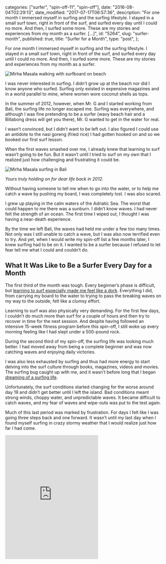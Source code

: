 
  categories: ["surfer", "spin-off-11", "spin-off"],
  date: "2016-08-04T02:29:13",
  date_modified: "2017-07-17T06:57:36",
  description:
    "For one month I immersed myself in surfing and the surfing lifestyle. I stayed in a small surf town, right in front of the surf, and surfed every day until I could no more. And then, I surfed some more. These are my stories and experiences from my month as a surfer. […]",
  id: "5264",
  slug: "surfer-month",
  published: true,
  title: "Surfer for a Month",
  type: "post",
};


For one month I immersed myself in surfing and the surfing lifestyle. I stayed in a small surf town, right in front of the surf, and surfed every day until I could no more. And then, I surfed some more. These are my stories and experiences from my month as a surfer.

![Mirha Masala walking with surfboard on beach](/pages/tsop/posts/surfer-month/mirha-walking-surfboard-blue_1.jpg)

I was never interested in surfing. I didn’t grow up at the beach nor did I know anyone who surfed. Surfing only existed in expensive magazines and in a world parallel to mine, where women wore coconut shells as tops.

In the summer of 2012, however, when Mr. G and I started working from Bali, the surfing life no longer escaped me. Surfing was everywhere, and although I was fine pretending to be a surfer (wavy beach hair and a Billabong dress will get you there), Mr. G wanted to get in the water for real.

I wasn’t convinced, but I didn’t want to be left out. I also figured I could use an antidote to the nasi goreng (fried rice) I had gotten hooked on and so we booked our first surf lesson.

When the first waves smashed over me, I already knew that learning to surf wasn’t going to be fun. But it wasn’t until I tried to surf on my own that I realized just how challenging and frustrating it could be.

![Mirha Masala surfing in Bali](/pages/tsop/posts/surfer-month/mirha-surfing-2012.jpg)

_Yours truly holding on for dear life back in 2012._

Without having someone to tell me when to go into the water, or to help me catch a wave by pushing my board, I was completely lost. I was also scared.

I grew up playing in the calm waters of the Adriatic Sea. The worst that could happen to me there was a sunburn. I didn’t know waves. I had never felt the strength of an ocean. The first time I wiped out, I thought I was having a near-death experience.

By the time we left Bali, the waves had held me under a few too many times. Not only was I still unable to catch a wave, but I was also now terrified even to try. And yet, when I would write my spin-off list a few months later, I knew surfing had to be on it. I wanted to be a surfer because I refused to let fear tell me what I could and couldn’t do.

## What It Was Like to Be a Surfer Every Day for a Month

The first third of the month was tough. Every beginner’s phase is difficult, but [learning to surf especially made me feel like a dork](/tsop/posts/30-days-surfing#day-3-wax-on-wax-off). Everything I did, from carrying my board to the water to trying to pass the breaking waves on my way to the outside, felt like a clumsy effort.

Learning to surf was also physically very demanding. For the first few days, I couldn’t do much more than surf for a couple of hours and then try to recover in time for the next session. And despite having followed an intensive 15-week fitness program before this spin-off, I still woke up every morning feeling like I had slept under a 500-pound rock.

During the second third of my spin-off, the surfing life was looking much better. I had moved away from being a complete beginner and was now catching waves and enjoying daily victories.

I was also less exhausted by surfing and thus had more energy to start delving into the surf culture through books, magazines, videos and movies. The surfing bug caught up with me, and it wasn’t before long that I began [dreaming of a surfing life](/tsop/posts/30-days-surfing#day-20-words-as-good-as-waves).

Unfortunately, the surf conditions started changing for the worse around day 19 and didn’t get better until I left the island. Bad conditions meant strong winds, choppy water, and unpredictable waves. It became difficult to catch waves, and my fear of waves and wipe-outs was put to the test again.

Much of this last period was marked by frustration. For days I felt like I was going three steps back and one forward. It wasn’t until my last day when I found myself surfing in crazy stormy weather that I would realize just how far I had come.

<iframe
  className="w-full"
  height="400"
  frameborder="0"
  src="https://www.youtube.com/embed/52e2zRrJstQ"
  title="Video of Mirha Masala surfing in Indonesia"
/>

## The Insights That I Took Away from This Month

> Prince Wen Hui’s cook\
> Was cutting up an ox.\
> Out went a hand,\
> Down went a shoulder,\
> He planted a foot,\
> He pressed with a knee,\
> The ox fell apart\
> With a whisper,\
> The bright cleaver murmured\
> Like a gentle wind.\
> Rhythm! Timing!\
> Like a sacred dance,\
> Like “The Mulberry Grove,”\
> Like ancient harmonies!\
> “Good work!” the Prince exclaimed,\
> “Your method is faultless!”\
> “Method?” said the cook\
> Laying aside his cleaver,\
> “What I follow is Tao\
> Beyond all methods!\
> “When I first began\
> To cut up oxen\
> I would see before me\
> The whole ox\
> All in one mass.\
> After three years\
> I no longer saw this mass.\
> I saw the distinctions.\
> “But now I see nothing\
> With the eye. My whole being\
> Apprehends.\
> My senses are idle. The spirit\
> Free to work without plan\
> Follows its own instinct\
> Guided by natural line,\
> By the secret opening, the hidden space,\
> My cleaver finds its own way.\
> I cut through no joint, chop no bone.\
> “There are spaces in the joints;\
> The blade is thin and keen:\
> When this thinness\
> Finds that space\
> There is all the room you need!\
> It goes like a breeze!\
> Hence I have this cleaver nineteen years\
> As if newly sharpened!\
> “True, there are sometimes\
> Tough joints. I feel them coming,\
> I slow down, I watch closely,\
> Hold back, barely move the blade,\
> And whump! the part falls away\
> Landing like a clod of earth.\
> “Then I withdraw the blade,\
> I stand still\
> And let the joy of the work\
> Sink in.\
> I clean the blade\
> And put it away.”\
> Prince Wen Hui said, “This is it!\
> My cook has shown me How I ought to live\
> My own life!”
>
> –Chuang Tzu via [Wherever You Go, There You Are](https://www.amazon.com/gp/product/B0037B6QSY) by Jon Kabat-Zinn

When you’re trying to enter the water, you have to be patient. You need to wait for a lull in the sets before you can paddle out. If you don’t, and instead, force your way through the breaking waves, you’ll just end up back where you started, but more tired.

Surfing taught me that just as you can’t push your way through the water, you also can’t push your way through life.

My best waves almost took no effort. It was those waves for which I barely had to paddle to catch them. It was as if I would just happen to be at the right place, at the right time. My pop-up would do itself and so would the ride. All I needed to do was to stand still and let myself be rocked from side to side.

Surfing reminded me that whenever I’m met with a lot of resistance, I need to ask myself if I’m trying to force things to happen. If I am, perhaps then, I can stop pushing and instead start looking for the hidden spaces that will allow me to move more easily in the direction of my goals.

## If I Could Do This Spin-Off Over, This Is What I Would Do Differently

Where most beginners focus their energies on trying to stand up in broken waves, known as whitewater, I was hung up on wanting to ride a real wave; however, when this didn’t happen overnight, I became increasingly demanding with myself. And I wish I hadn’t.

I wish, instead, that I had trusted my progress to take care of its own while I celebrated my achievements more. I also wish I had reminded myself that although every beginner’s path is challenging; it’s also a path that you don’t get to walk twice, and that for this very reason, it needs to be cherished. Because it’s not often that we get the chance to watch ourselves as we “learn to walk.”

## If I Would Want to Be a Surfer

A couple of weeks into my spin-off, I couldn’t imagine a better life than a surfing life. All I wanted was to go around the world and surf. I would still like to do that for a few months. But I wouldn’t mind mixing it up with some kiteboarding and snowboarding either.

I’m also still very much in love with writing and The Spin-Off Project. I like trying different lifestyles and doing 30-day challenges. I’m not ready to give that up for a full-time surfers career just yet, but I will keep surfing.

## What I like Best about Surfing

I love how surfing gives you this sense of space in which you can escape and just be. And I love that you only need to grab a board and run to the sea to experience this. There’s so much freedom at that moment, and in all those that follow, when you’re out there, bobbing about.

## The Resources That I Used

When I wasn’t out in the water, it was the following resources that stoked my love for surfing. Without them, I don’t think the bug would’ve found me.

### Books

**[Barbarian Days: A Surfing Life](https://www.amazon.com/gp/product/B00G3L6JMS)** – William Finnegan\
A beautiful memoir about a life lived chasing the swell. This book made me want to be a surfer and a writer. I highly recommend it.

**[Surfing Illustrated: A Visual Guide to Wave Riding](https://www.amazon.com/gp/product/B003O86F4A)** – John Robison\
The only guide you’ll need for learning to surf. It’s genius and funny and easy to follow and simply fantastic.

### Other

- [The Endless Summer](https://vimeo.com/ondemand/endlesssummer)\
  This movie is bound to make you smile. But be warned, it’s also likely to induce severe wanderlust of the “I’m-quitting-my-job” kinda type.
- [Liquid Salt](http://www.liquidsaltmag.com)\
  An online surfing magazine that features not only pro surfers but also the shapers, shop owners, writers, artists, filmmakers and photographers of the surfing world. It’s especially inspiring to see that you can build a life around a passion for surfing without necessarily becoming a pro surfer.
- [Encyclopedia of Surfing](http://encyclopediaofsurfing.com) by Matt Warshaw\
  Charmingly written entries (with pictures, videos, and links) about the events, books, movies and people in the history of surfing. Also handy if you want to know what surf terms like “lip” or “over the falls” mean.
- Instagram accounts of [Matt Cuddihy](http://www.instagram.com/mattcuddihy/), [Brooke Dombroski](http://www.instagram.com/brooklynhawaii/), [Sarah Glover](http://www.instagram.com/missarahglover), [Tara Michie](https://www.instagram.com/ladyslider/) and [Chasing The Sun](http://www.instagram.com/chasingthesunseries/)

## The Surf Spot That I Won’t Be Telling You About

Before doing this spin-off, I didn’t understand why surfers were so secretive about the locations of surf breaks. I thought it was egoistic and unfair of them not to share the love. I also found it frustrating because it made the search for a good spot for my spin-off difficult. And yet, I’m now about to _not_ tell you where I spent my month.

It’s not that I don’t want to share the location with you, and at the same time, it’s exactly that. I’m being selfish because I would hate for this place to get spoiled. One day, I would like to go back to it and not have to battle 50 other surfers for the same couple of waves. By keeping my end of the secret, I hope the locals won’t have to, and that once you find it, you won’t have to either.

## P.S. About That Fear

If you’re wondering what ever happened to my fear of waves, it got pretty much cured after my first surf session. This surfing spot is very beginners friendly and produces, in contrast to the “dumping waves” (waves that close out all at once) that I found in Bali, gently peeling waves–and these, aren’t so scary.

//

**Tell me what you think.** Connect with me on [Facebook](https://www.facebook.com/thespinoffproject/photos/a.1268410996524116.1073741841.443190319046192/1508977129134167/?type=3&theater), [Twitter](https://twitter.com/mirhamasala/status/790753922914791424) or [Instagram](https://www.instagram.com/p/BMTSfw6jXpy/) (links match comment pages for this post) and let me know: What are your experiences with surfing? What’s you favorite surf story? And what about your favorite surfing spot?

---

FURTHER READING

During my spin-off, I took notes of all my surfing sessions. I turned a few of those journals into [surf stories about the frustrations of learning to surf, the importance of persistence, and the bug that follows](/tsop/posts/30-days-surfing/).
